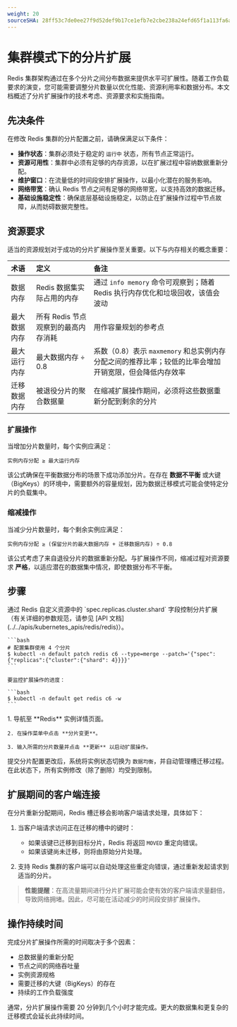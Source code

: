 ```yaml
---
weight: 20
sourceSHA: 28ff53c7de0ee27f9d52def9b17ce1efb7e2cbe238a24efd65f1a113fa6a35c7
---
```


# 集群模式下的分片扩展

Redis 集群架构通过在多个分片之间分布数据来提供水平可扩展性。随着工作负载要求的演变，您可能需要调整分片数量以优化性能、资源利用率和数据分布。本文档概述了分片扩展操作的技术考虑、资源要求和实施指南。

## 先决条件

在修改 Redis 集群的分片配置之前，请确保满足以下条件：

- **操作状态**：集群必须处于稳定的 `运行中` 状态，所有节点正常运行。
- **资源可用性**：集群中必须有足够的内存资源，以在扩展过程中容纳数据重新分配。
- **维护窗口**：在流量低的时间段安排扩展操作，以最小化潜在的服务影响。
- **网络带宽**：确认 Redis 节点之间有足够的网络带宽，以支持高效的数据迁移。
- **基础设施稳定性**：确保底层基础设施稳定，以防止在扩展操作过程中节点故障，从而妨碍数据完整性。

## 资源要求

适当的资源规划对于成功的分片扩展操作至关重要。以下与内存相关的概念重要：

| 术语                   | 定义                                                     | 备注                                                                                                                                                                                   |
| :--------------------- | :------------------------------------------------------- | :------------------------------------------------------------------------------------------------------------------------------------------------------------------------------------ |
| 数据内存               | Redis 数据集实际占用的内存                              | 通过 `info memory` 命令可观察到；随着 Redis 执行内存优化和垃圾回收，该值会波动                                                                                                    |
| 最大数据内存           | 所有 Redis 节点观察到的最高内存消耗                    | 用作容量规划的参考点                                                                                                                                                                 |
| 最大运行内存           | 最大数据内存 ÷ 0.8                                      | 系数（0.8）表示 `maxmemory` 和总实例内存分配之间的推荐比率；较低的比率会增加开销宽限，但会降低内存效率                                                                        |
| 迁移数据内存           | 被退役分片的聚合数据量                                  | 在缩减扩展操作期间，必须将这些数据重新分配到剩余的分片                                                                                                                                 |

### 扩展操作

当增加分片数量时，每个实例应满足：

```
实例内存分配 ≥ 最大运行内存
```

该公式确保在平衡数据分布的场景下成功添加分片。在存在 **数据不平衡** 或大键（BigKeys）的环境中，需要额外的容量规划，因为数据迁移模式可能会使特定分片的负载集中。

### 缩减操作

当减少分片数量时，每个剩余实例应满足：

```
实例内存分配 ≥ (保留分片的最大数据内存 + 迁移数据内存) ÷ 0.8
```

该公式考虑了来自退役分片的数据重新分配。与扩展操作不同，缩减过程对资源要求 **严格**，以适应潜在的数据集中情况，即使数据分布不平衡。

## 步骤

<Tabs>
  <Tab label="命令行接口">
    通过 Redis 自定义资源中的 `spec.replicas.cluster.shard` 字段控制分片扩展（有关详细的参数规范，请参见 [API 文档](../../apis/kubernetes_apis/redis/redis)）。

    ```bash
    # 配置集群使用 4 个分片
    $ kubectl -n default patch redis c6 --type=merge --patch='{"spec": {"replicas":{"cluster":{"shard": 4}}}}'
    ```

    要监控扩展操作的进度：

    ```bash
    $ kubectl -n default get redis c6 -w
    ```
  </Tab>

  <Tab label="Web 控制台">
    1. 导航至 **Redis** 实例详情页面。

    2. 在操作菜单中点击 **分片变更**。

    3. 输入所需的分片数量并点击 **更新** 以启动扩展操作。
  </Tab>
</Tabs>

提交分片配置更改后，系统将实例状态切换为 `数据均衡`，并自动管理槽迁移过程。在此状态下，所有实例修改（除了删除）均受到限制。

## 扩展期间的客户端连接

在分片重新分配期间，Redis 槽迁移会影响客户端请求处理，具体如下：

1. 当客户端请求访问正在迁移的槽中的键时：
   - 如果该键已迁移到目标分片，Redis 将返回 `MOVED` 重定向错误。
   - 如果该键尚未迁移，则将由原始分片处理。

2. 支持 Redis 集群的客户端可以自动处理这些重定向错误，通过重新发起请求到适当的分片。

> **性能提醒**：在高流量期间进行分片扩展可能会使有效的客户端请求量翻倍，导致网络拥堵。因此，尽可能在活动减少的时间段安排扩展操作。

## 操作持续时间

完成分片扩展操作所需的时间取决于多个因素：

- 总数据量的重新分配
- 节点之间的网络吞吐量
- 实例资源规格
- 需要迁移的大键（BigKeys）的存在
- 持续的工作负载强度

通常，分片扩展操作需要 20 分钟到几个小时才能完成。更大的数据集和更复杂的迁移模式会延长此持续时间。
